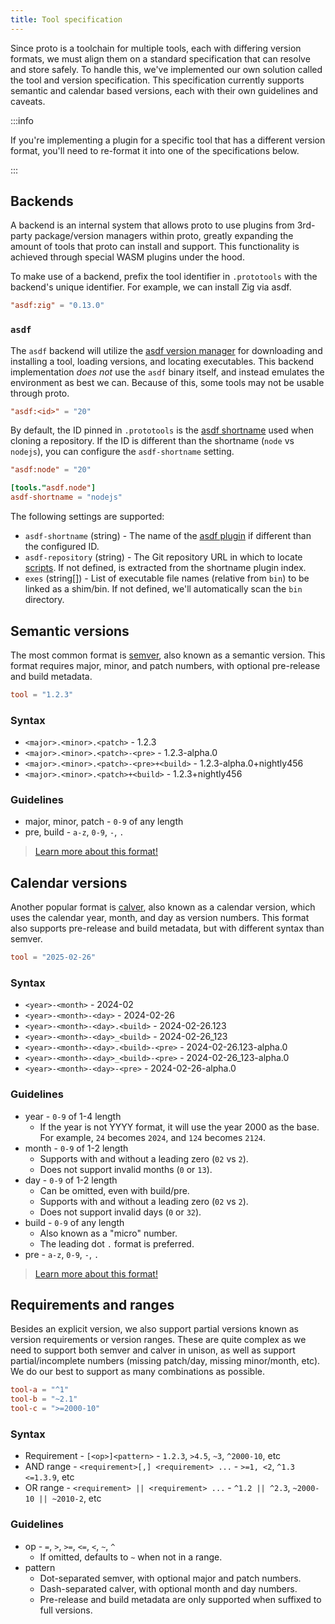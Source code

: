 ```yaml
---
title: Tool specification
---
```



<HeaderLabel text="3 min" />

Since proto is a toolchain for multiple tools, each with differing version formats, we must align
them on a standard specification that can resolve and store safely. To handle this, we've
implemented our own solution called the tool and version specification. This specification currently
supports semantic and calendar based versions, each with their own guidelines and caveats.

:::info

If you're implementing a plugin for a specific tool that has a different version format, you'll need
to re-format it into one of the specifications below.

:::

## Backends<VersionLabel version="0.47.0" />

A backend is an internal system that allows proto to use plugins from 3rd-party package/version
managers within proto, greatly expanding the amount of tools that proto can install and support.
This functionality is achieved through special WASM plugins under the hood.

To make use of a backend, prefix the tool identifier in `.prototools` with the backend's unique
identifier. For example, we can install Zig via asdf.

```toml title=".prototools"
"asdf:zig" = "0.13.0"
```

### `asdf`

The `asdf` backend will utilize the [asdf version manager](https://asdf-vm.com/) for downloading and
installing a tool, loading versions, and locating executables. This backend implementation _does
not_ use the `asdf` binary itself, and instead emulates the environment as best we can. Because of
this, some tools may not be usable through proto.

```toml title=".prototools"
"asdf:<id>" = "20"
```

By default, the ID pinned in `.prototools` is the
[asdf shortname](https://asdf-vm.com/plugins/create.html#plugin-shortname-index) used when cloning a
repository. If the ID is different than the shortname (`node` vs `nodejs`), you can configure the
`asdf-shortname` setting.

```toml title=".prototools"
"asdf:node" = "20"

[tools."asdf.node"]
asdf-shortname = "nodejs"
```

The following settings are supported:

- `asdf-shortname` (string) - The name of the [asdf plugin](https://github.com/asdf-vm/asdf-plugins)
  if different than the configured ID.
- `asdf-repository` (string) - The Git repository URL in which to locate
  [scripts](https://asdf-vm.com/plugins/create.html#scripts-overview). If not defined, is extracted
  from the shortname plugin index.
- `exes` (string[]) - List of executable file names (relative from `bin`) to be linked as a
  shim/bin. If not defined, we'll automatically scan the `bin` directory.

## Semantic versions

The most common format is [semver](https://semver.org/), also known as a semantic version. This
format requires major, minor, and patch numbers, with optional pre-release and build metadata.

```toml title=".prototools"
tool = "1.2.3"
```

### Syntax

- `<major>.<minor>.<patch>` - 1.2.3
- `<major>.<minor>.<patch>-<pre>` - 1.2.3-alpha.0
- `<major>.<minor>.<patch>-<pre>+<build>` - 1.2.3-alpha.0+nightly456
- `<major>.<minor>.<patch>+<build>` - 1.2.3+nightly456

### Guidelines

- major, minor, patch - `0-9` of any length
- pre, build - `a-z`, `0-9`, `-`, `.`

> [Learn more about this format!](https://semver.org/#backusnaur-form-grammar-for-valid-semver-versions)

## Calendar versions<VersionLabel version="0.37.0" />

Another popular format is [calver](https://calver.org/), also known as a calendar version, which
uses the calendar year, month, and day as version numbers. This format also supports pre-release and
build metadata, but with different syntax than semver.

```toml title=".prototools"
tool = "2025-02-26"
```

### Syntax

- `<year>-<month>` - 2024-02
- `<year>-<month>-<day>` - 2024-02-26
- `<year>-<month>-<day>.<build>` - 2024-02-26.123
- `<year>-<month>-<day>_<build>` - 2024-02-26_123
- `<year>-<month>-<day>.<build>-<pre>` - 2024-02-26.123-alpha.0
- `<year>-<month>-<day>_<build>-<pre>` - 2024-02-26_123-alpha.0
- `<year>-<month>-<day>-<pre>` - 2024-02-26-alpha.0

### Guidelines

- year - `0-9` of 1-4 length
  - If the year is not YYYY format, it will use the year 2000 as the base. For example, `24` becomes
    `2024`, and `124` becomes `2124`.
- month - `0-9` of 1-2 length
  - Supports with and without a leading zero (`02` vs `2`).
  - Does not support invalid months (`0` or `13`).
- day - `0-9` of 1-2 length
  - Can be omitted, even with build/pre.
  - Supports with and without a leading zero (`02` vs `2`).
  - Does not support invalid days (`0` or `32`).
- build - `0-9` of any length
  - Also known as a "micro" number.
  - The leading dot `.` format is preferred.
- pre - `a-z`, `0-9`, `-`, `.`

> [Learn more about this format!](https://calver.org/#scheme)

## Requirements and ranges

Besides an explicit version, we also support partial versions known as version requirements or
version ranges. These are quite complex as we need to support both semver and calver in unison, as
well as support partial/incomplete numbers (missing patch/day, missing minor/month, etc). We do our
best to support as many combinations as possible.

```toml title=".prototools"
tool-a = "^1"
tool-b = "~2.1"
tool-c = ">=2000-10"
```

### Syntax

- Requirement - `[<op>]<pattern>` - `1.2.3`, `>4.5`, `~3`, `^2000-10`, etc
- AND range - `<requirement>[,] <requirement> ...` - `>=1, <2`, `^1.3 <=1.3.9`, etc
- OR range - `<requirement> || <requirement> ...` - `^1.2 || ^2.3`, `~2000-10 || ~2010-2`, etc

### Guidelines

- op - `=`, `>`, `>=`, `<=`, `<`, `~`, `^`
  - If omitted, defaults to `~` when not in a range.
- pattern
  - Dot-separated semver, with optional major and patch numbers.
  - Dash-separated calver, with optional month and day numbers.
  - Pre-release and build metadata are only supported when suffixed to full versions.
